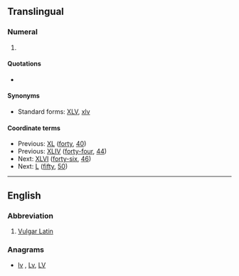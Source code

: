 ==Translingual==

===Numeral===
{{mul-number}}

# {{label|mul|rare|nonstandard}} {{non-gloss definition|The [[Roman numeral]] representing [[forty-five]] ([[45]]).}}

====Quotations====
* {{seeCites}}

====Synonyms====
* Standard forms: [[XLV]], [[xlv]]

====Coordinate terms====
* Previous: [[XL]] ([[forty]], [[40]])
* Previous: [[XLIV]] ([[forty-four]], [[44]])
* Next: [[XLVI]] ([[forty-six]], [[46]])
* Next: [[L]] ([[fifty]], [[50]])

----

==English==

===Abbreviation===
{{en-abbr}}

# [[Vulgar Latin]]

===Anagrams===
* [[lv#English|lv]] , [[Lv#English|Lv]], [[LV#English|LV]]